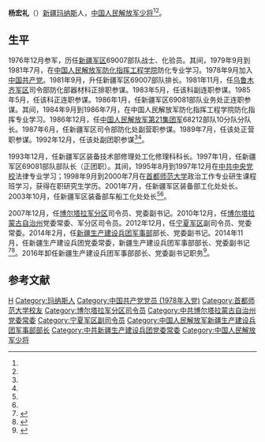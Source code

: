 {{otheruses|subject=新疆生产建设兵团党委常委|other=唐朝大臣|杨弘礼}}

'''杨宏礼'''（{{bd|1958年|3月||}}）[[新疆|新疆]][[玛纳斯县|玛纳斯]]人，[[中国人民解放军少将|中国人民解放军少将]]<ref name=bt/><ref name=sohu/>。

== 生平 ==
1976年12月参军，历任[[新疆军区|新疆军区]]69007部队战士、化验员。其间，1979年9月到1981年7月，在[[中国人民解放军防化指挥工程学院|中国人民解放军防化指挥工程学院]]防化专业学习。1978年9月加入[[中国共产党|中国共产党]]。1981年9月，升任新疆军区69007部队排长。1981年11月，任[[乌鲁木齐军区|乌鲁木齐军区]]司令部防化部器材科正排职参谋。1983年5月，任该科副连职参谋。1985年5月，任该科正连职参谋。1986年1月，任新疆军区69081部队业务处正连职参谋。其间，1984年9月到1986年7月，在中国人民解放军防化指挥工程学院防化指挥专业学习。1986年12月，任[[中国人民解放军第21集团军|中国人民解放军第21集团军]]68212部队10分队分队长。1987年6月，任新疆军区司令部防化处副营职参谋。1989年7月，任该处正营职参谋。1992年12月，任该处副团职参谋<ref name=bt/><ref name=sohu/>。

1993年12月，任新疆军区装备技术部修理处工化修理科科长。1997年1月，任新疆军区69081部队部队长（正团职）。其间，1995年8月到1997年12月在[[中共中央党校|中共中央党校]]法律专业学习；1998年9月到2000年7月在[[首都师范大学|首都师范大学]]政治工作专业研生课程班学习，获得在职研究生学历。2001年7月，任新疆军区装备部工化处处长。2003年10月，任新疆军区装备部车船工化处处长<ref name=bt/><ref name=sohu/>。

2007年12月，任[[博尔塔拉军分区|博尔塔拉军分区]]司令员、党委副书记。2010年12月，任[[博尔塔拉蒙古自治州|博尔塔拉蒙古自治州]]党委常委、军分区司令员。2012年12月，任[[宁夏军区|宁夏军区]]副司令员、党委常委。2014年2月，任[[新疆生产建设兵团军事部|新疆生产建设兵团军事部]]部长、党委副书记。2014年11月，任新疆生产建设兵团党委常委，新疆生产建设兵团军事部部长、党委副书记<ref name=bt>{{Cite web |url = http://www.xjbt.gov.cn/gk/btld/534472.shtml |title = 杨宏礼 |author =  |date =  |publisher = 新疆生产建设兵团 |language =  |accessdate = 2017-03-20 |quote =  |archive-date = 2019-08-28 |archive-url = https://web.archive.org/web/20190828152701/http://www.xjbt.gov.cn/gk/btld/534472.shtml |dead-url = no }}</ref><ref name=sohu>{{Cite web |url = http://mil.sohu.com/20150119/n407900950.shtml |title = 杨宏礼任新疆兵团常委 曾任军事部部长 |author =  |date = 2015-01-19 |publisher = 搜狐 |language =  |accessdate =  |quote =  |archive-date = 2019-08-31 |archive-url = https://web.archive.org/web/20190831164429/http://mil.sohu.com/20150119/n407900950.shtml |dead-url = no }}</ref>。2016年卸任新疆生产建设兵团军事部部长、党委副书记职务<ref>{{Cite web|url = http://bt.xinhuanet.com/2016-08/23/c_1119438417.htm|title = 兵团军事部第六次党代表大会召开|author = |date = 2016-08-23|publisher = 兵团网|language = |accessdate = |quote = |archive-url = https://web.archive.org/web/20170319195955/http://bt.xinhuanet.com/2016-08/23/c_1119438417.htm|archive-date = 2017-03-19|dead-url = yes}}</ref>。

== 参考文献 ==
{{Reflist|30em}}

{{DEFAULTSORT:Yang杨}}
[[Category:杨姓|H]]
[[Category:玛纳斯人|Category:玛纳斯人]]
[[Category:中国共产党党员_(1978年入党)|Category:中国共产党党员 (1978年入党)]]
[[Category:首都师范大学校友|Category:首都师范大学校友]]
[[Category:博尔塔拉军分区司令员|Category:博尔塔拉军分区司令员]]
[[Category:中共博尔塔拉蒙古自治州党委常委|Category:中共博尔塔拉蒙古自治州党委常委]]
[[Category:宁夏军区副司令员|Category:宁夏军区副司令员]]
[[Category:中国人民解放军新疆生产建设兵团军事部部长|Category:中国人民解放军新疆生产建设兵团军事部部长]]
[[Category:中共新疆生产建设兵团党委常委|Category:中共新疆生产建设兵团党委常委]]
[[Category:中国人民解放军少将|Category:中国人民解放军少将]]